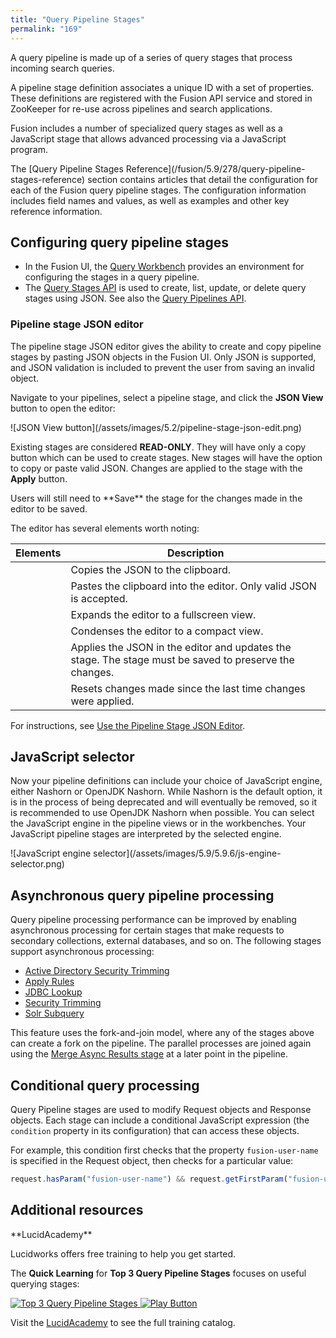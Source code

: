 ```yaml
---
title: "Query Pipeline Stages"
permalink: "169"
---
```



A query pipeline is made up of a series of query stages that process incoming search queries.

A pipeline stage definition associates a unique ID with a set of properties.
These definitions are registered with the Fusion API service and stored in ZooKeeper for re-use across pipelines and search applications.

Fusion includes a number of specialized query stages as well as a JavaScript stage that allows advanced processing via a JavaScript program.

<Tip>
The [Query Pipeline Stages Reference](/fusion/5.9/278/query-pipeline-stages-reference) section contains articles that detail the configuration for each of the Fusion query pipeline stages. The configuration information includes field names and values, as well as examples and other key reference information.
</Tip>



## Configuring query pipeline stages

* In the Fusion UI, the [Query Workbench](/fusion/5.9/167/query-workbench) provides an environment for configuring the stages in a query pipeline.
* The [Query Stages API](/fusion/5.9/362/query-stages-api) is used to create, list, update, or delete query stages using JSON. See also the [Query Pipelines API](/fusion/5.9/360/query-pipelines-api).

### Pipeline stage JSON editor

The pipeline stage JSON editor gives the ability to create and copy pipeline stages by pasting JSON objects in the Fusion UI. Only JSON is supported, and JSON validation is included to prevent the user from saving an invalid object.

Navigate to your pipelines, select a pipeline stage, and click the **JSON View** button to open the editor:

<Frame>![JSON View button](/assets/images/5.2/pipeline-stage-json-edit.png)</Frame>

Existing stages are considered **READ-ONLY**. They will have only a copy button which can be used to create stages. New stages will have the option to copy or paste valid JSON. Changes are applied to the stage with the **Apply** button.

<Note>
Users will still need to **Save** the stage for the changes made in the editor to be saved.
</Note>

The editor has several elements worth noting:

| Elements | Description |
| --- | --- |
| <InlineImage src="/assets/images/5.2/json-editor/copy.png"/> | Copies the JSON to the clipboard. |
| <InlineImage src="/assets/images/5.2/json-editor/paste.png"/> | Pastes the clipboard into the editor. Only valid JSON is accepted. |
| <InlineImage src="/assets/images/5.2/json-editor/expand.png"/> | Expands the editor to a fullscreen view. |
| <InlineImage src="/assets/images/5.2/json-editor/condense.png"/> | Condenses the editor to a compact view. |
| <InlineImage src="/assets/images/5.2/json-editor/apply.png"/> | Applies the JSON in the editor and updates the stage. The stage must be saved to preserve the changes. |
| <InlineImage src="/assets/images/5.2/json-editor/reset.png"/> | Resets changes made since the last time changes were applied. |

For instructions, see [Use the Pipeline Stage JSON Editor](/how-to/3294/use-the-pipeline-stage-json-editor).

## JavaScript selector

Now your pipeline definitions can include your choice of JavaScript engine, either Nashorn or OpenJDK Nashorn.
While Nashorn is the default option, it is in the process of being deprecated and will eventually be removed, so it is recommended to use OpenJDK Nashorn when possible.
You can select the JavaScript engine in the pipeline views or in the workbenches.
Your JavaScript pipeline stages are interpreted by the selected engine.

<Frame>![JavaScript engine selector](/assets/images/5.9/5.9.6/js-engine-selector.png)</Frame>

## Asynchronous query pipeline processing

Query pipeline processing performance can be improved by enabling asynchronous processing for certain stages that make requests to secondary collections, external databases, and so on. The following stages support asynchronous processing:

* [Active Directory Security Trimming](/fusion/5.9/296/active-directory-security-trimming-stage)
* [Apply Rules](/fusion/5.9/535/apply-rules-stage)
* [JDBC Lookup](/fusion/5.9/260/jdbc-lookup-stage)
* [Security Trimming](/fusion/5.9/272/security-trimming-stage)
* [Solr Subquery](/fusion/5.9/297/solr-subquery-stage)

This feature uses the fork-and-join model, where any of the stages above can create a fork on the pipeline. The parallel processes are joined again using the [Merge Async Results stage](/fusion/5.9/266/merge-async-results-stage) at a later point in the pipeline.

## Conditional query processing

Query Pipeline stages are used to modify Request objects
and Response objects. Each stage can include a conditional JavaScript expression (the `condition` property in its configuration) that can access these objects.

For example, this condition first checks that the property `fusion-user-name` is specified in the Request object, then checks for a particular value:

```js
request.hasParam("fusion-user-name") && request.getFirstParam("fusion-user-name").equals("SuperUser");
```

## Additional resources

<Note>
**LucidAcademy**

Lucidworks offers free training to help you get started.

The **Quick Learning** for **Top 3 Query Pipeline Stages** focuses on useful querying stages:

<Frame>
  <a href="https://academy.lucidworks.com/top-3-query-pipeline-stages" target="_blank">
    <div class="note-image-wrapper">
      <img noZoom src="/assets/images/training-covers/query-pipeline-stages.png" alt="Top 3 Query Pipeline Stages" class="note-image" />
      <img noZoom src="/images/play-btn.svg" alt="Play Button" class="note-image-overlay" />
    </div>
  </a>
</Frame>


Visit the [LucidAcademy](https://academy.lucidworks.com) to see the full training catalog.
</Note>
